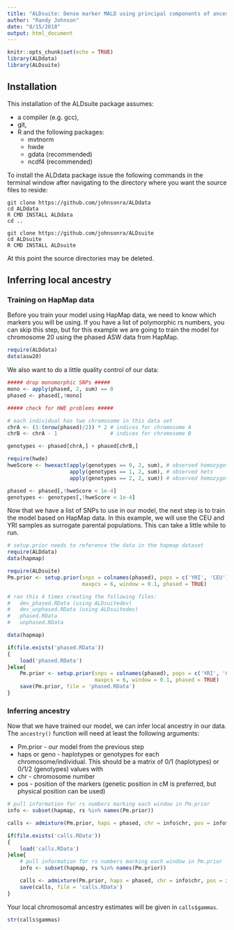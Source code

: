 ```yaml
---
title: "ALDsuite: Dense marker MALD using principal components of ancestral linkage disequilibrium"
author: "Randy Johnson"
date: "8/15/2018"
output: html_document
---
```


```r
knitr::opts_chunk$set(echo = TRUE)
library(ALDdata)
library(ALDsuite)
```

## Installation
This installation of the ALDsuite package assumes:

* a compiler (e.g. gcc), 
* git,
* R and the following packages:
    * mvtnorm
    * hwde
    * gdata (recommended)
    * ncdf4 (recommended)

To install the ALDdata package issue the following commands in the terminal window after navigating to the directory where you want the source files to reside:

```
git clone https://github.com/johnsonra/ALDdata
cd ALDdata
R CMD INSTALL ALDdata
cd ..

git clone https://github.com/johnsonra/ALDsuite
cd ALDsuite
R CMD INSTALL ALDsuite
```

At this point the source directories may be deleted.

## Inferring local ancestry

### Training on HapMap data

Before you train your model using HapMap data, we need to know which markers you will be using. If you have a list of polymorphic rs numbers, you can skip this step, but for this example we are going to train the model for chromosome 20 using the phased ASW data from HapMap.

```r
require(ALDdata)
data(asw20)
```

We also want to do a little quality control of our data:

```r
##### drop monomorphic SNPs #####
mono <- apply(phased, 2, sum) == 0
phased <- phased[,!mono]

##### check for HWE problems #####

# each individual has two chromosome in this data set
chrA <- (1:(nrow(phased)/2)) * 2 # indices for chromosome A
chrB <- chrA - 1                 # indices for chromosome B

genotypes <- phased[chrA,] + phased[chrB,]

require(hwde)
hweScore <- hwexact(apply(genotypes == 0, 2, sum), # observed homozygote 0
                    apply(genotypes == 1, 2, sum), # observed hets
                    apply(genotypes == 2, 2, sum)) # observed homozygote 1

phased <- phased[,!hweScore < 1e-4]
genotypes <- genotypes[,!hweScore < 1e-4]
```

Now that we have a list of SNPs to use in our model, the next step is to train the model based on HapMap data. In this example, we will use the CEU and YRI samples as surrogate parental populations. This can take a little while to run.

```r
# setup.prior needs to reference the data in the hapmap dataset
require(ALDdata)
data(hapmap)

require(ALDsuite)
Pm.prior <- setup.prior(snps = colnames(phased), pops = c('YRI', 'CEU'), 
                        maxpcs = 6, window = 0.1, phased = TRUE)
```

```r
# ran this 4 times creating the following files:
#   dev_phased.RData (using ALDsuitedev)
#   dev_unphased.RData (using ALDsuitedev)
#   phased.RData
#   unphased.RData

data(hapmap)

if(file.exists('phased.RData'))
{
    load('phased.RData')
}else{
    Pm.prior <- setup.prior(snps = colnames(phased), pops = c('YRI', 'CEU'), 
                            maxpcs = 6, window = 0.1, phased = TRUE)
    save(Pm.prior, file = 'phased.RData')
}
```

### Inferring ancestry

Now that we have trained our model, we can infer local ancestry in our data. The `ancestry()` function will need at least the following arguments:

* Pm.prior - our model from the previous step
* haps or geno - haplotypes or genotypes for each chromosome/individual. This should be a matrix of 0/1 (haplotypes) or 0/1/2 (genotypes) values with 
* chr - chromosome number
* pos - position of the markers (genetic position in cM is preferred, but physical position can be used)

```r
# pull information for rs numbers marking each window in Pm.prior
info <- subset(hapmap, rs %in% names(Pm.prior))

calls <- admixture(Pm.prior, haps = phased, chr = info$chr, pos = info$cM, cores = 1, iter = 1)
```

```r
if(file.exists('calls.RData'))
{
    load('calls.RData')
}else{
    # pull information for rs numbers marking each window in Pm.prior
    info <- subset(hapmap, rs %in% names(Pm.prior))

    calls <- admixture(Pm.prior, haps = phased, chr = info$chr, pos = info$cM, iter = 1)
    save(calls, file = 'calls.RData')
}
```

Your local chromosomal ancestry estimates will be given in `calls$gammas`.

```r
str(calls$gammas)
```